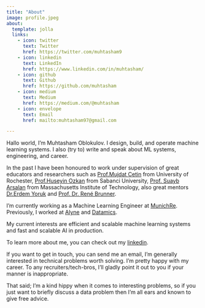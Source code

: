 ```yaml
---
title: "About"
image: profile.jpeg
about:
  template: jolla
  links:
    - icon: twitter
      text: Twitter
      href: https://twitter.com/muhtasham9
    - icon: linkedin
      text: LinkedIn
      href: https://www.linkedin.com/in/muhtasham/
    - icon: github
      text: Github
      href: https://github.com/muhtasham
    - icon: medium
      text: Medium
      href: https://medium.com/@muhtasham
    - icon: envelope
      text: Email
      href: mailto:muhtasham97@gmail.com

---
```


Hallo world, I'm Muhtasham Oblokulov. I design, build, and operate machine learning systems. I also (try to) write and speak about ML systems, engineering, and career.

In the past I have been honoured to work under supervision of great educators and researchers such as [Prof.Mujdat Cetin](mujdat.cetin@rochester.edu) from University of Rochester, [Prof.Huseyin Ozkan](huseyin.ozkan@sabanciuniv.edu) from Sabanci University, [Prof. Suayb Arsalan](suayb.arsalan@mit.edu) from Massachusetts Institute of Technology, also great mentors [Dr.Erdem Yoruk](e.yoruk@vispera.co) and [Prof. Dr. René Brunner](rene.brunner@datamics.com). 

I'm currently working as a Machine Learning Engineer at [MunichRe](https://www.munichre.com/en.html). Previously, I worked at [Alyne](https://mitratech.com/products/alyne/) and [Datamics](https://consulting.datamics.com/).

My current interests are efficient and scalable machine learning systems and fast and scalable AI in production.

To learn more about me, you can check out my [linkedin](https://www.linkedin.com/in/muhtasham/).

If you want to get in touch, you can send me an email, I'm generally interested in technical problems worth solving. I’m pretty happy with my career. To any recruiters/tech-bros, I'll gladly point it out to you if your manner is inappropriate.

That said; I'm a kind hippy when it comes to interesting problems, so if you just want to briefly discuss a data problem then I'm all ears and known to give free advice.